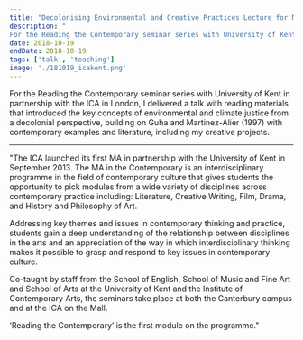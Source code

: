 ```yaml
---
title: "Decolonising Environmental and Creative Practices Lecture for MA in the Contemporary with University of Kent at the ICA"
description: "
For the Reading the Contemporary seminar series with University of Kent in partnership with the ICA in London, I delivered a talk with reading materials that introduced the key concepts of environmental and climate justice from a decolonial perspective, building on Guha and Martinez-Alier (1997) with contemporary examples and literature, including my creative projects. "
date: 2018-10-19
endDate: 2018-10-19
tags: ['talk', 'teaching']
image: './181019_icakent.png'
---
```


For the Reading the Contemporary seminar series with University of Kent in partnership with the ICA in London, I delivered a talk with reading materials that introduced the key concepts of environmental and climate justice from a decolonial perspective, building on Guha and Martinez-Alier (1997) with contemporary examples and literature, including my creative projects. 

--- 
"The ICA launched its first MA in partnership with the University of Kent in September 2013. The MA in the Contemporary is an interdisciplinary programme in the field of contemporary culture that gives students the opportunity to pick modules from a wide variety of disciplines across contemporary practice including: Literature, Creative Writing, Film, Drama, and History and Philosophy of Art.

Addressing key themes and issues in contemporary thinking and practice, students gain a deep understanding of the relationship between disciplines in the arts and an appreciation of the way in which interdisciplinary thinking makes it possible to grasp and respond to key issues in contemporary culture.

Co-taught by staff from the School of English, School of Music and Fine Art and School of Arts at the University of Kent and the Institute of Contemporary Arts, the seminars take place at both the Canterbury campus and at the ICA on the Mall.

‘Reading the Contemporary’ is the first module on the programme."

